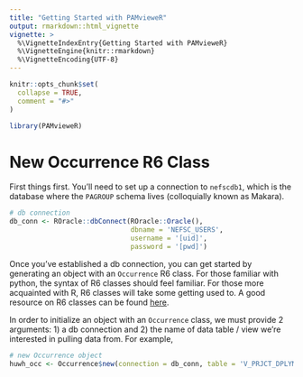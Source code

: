```yaml
---
title: "Getting Started with PAMvieweR"
output: rmarkdown::html_vignette
vignette: >
  %\VignetteIndexEntry{Getting Started with PAMvieweR}
  %\VignetteEngine{knitr::rmarkdown}
  %\VignetteEncoding{UTF-8}
---
```


```r
knitr::opts_chunk$set(
  collapse = TRUE,
  comment = "#>"
)
```

```r
library(PAMvieweR)
```

# New Occurrence R6 Class

First things first. You'll need to set up a connection to `nefscdb1`, which is the database where the `PAGROUP` schema lives (colloquially known as Makara).

```r
# db connection
db_conn <- ROracle::dbConnect(ROracle::Oracle(), 
                              dbname = 'NEFSC_USERS',
                              username = '[uid]', 
                              password = '[pwd]')
```

Once you've established a db connection, you can get started by generating an object with an `Occurrence` R6 class. For those familiar with python, the syntax of R6 classes should feel familiar. For those more acquainted with R, R6 classes will take some getting used to. A good resource on R6 classes can be found [here](https://r6.r-lib.org/articles/Introduction.html).

In order to initialize an object with an `Occurrence` class, we must provide 2 arguments: 1) a db connection and 2) the name of data table / view we're interested in pulling data from. For example,

```r
# new Occurrence object
huwh_occ <- Occurrence$new(connection = db_conn, table = 'V_PRJCT_DPLYMNT_DTCTN_O')
```


